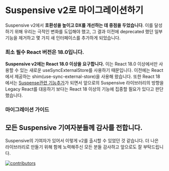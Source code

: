 
# Suspensive v2로 마이그레이션하기

Suspensive v2에서 **호환성을 높이고 DX를 개선하는 데 중점을 두었습니다**.
이를 달성하기 위해 우리는 극적인 변화를 도입해야 했고, 그 결과 이전에 deprecated 했던 일부 기능을 제거하고 몇 가지 새 인터페이스를 추가하게 되었습니다.

### 최소 필수 React 버전은 18.0입니다.

**Suspensive v2에는 React 18.0 이상을 요구합니다.** 이는 React 18.0 이상에서만 사용할 수 있는 새로운 useSyncExternalStore를 사용하기 때문입니다. 이전에는 React에서 제공하는 shim(use-sync-external-store)을 사용해 왔습니다.
또한 React 18에서는 [Suspense관련 기능추가](https://legacy.reactjs.org/blog/2022/03/29/react-v18.html)가 되면서 앞으로의 Suspensive 라이브러리의 방향을 Legacy React를 대응하기 보다는 React 18 이상의 기능에 집중할 필요가 있다고 판단했습니다.

### 마이그레이션 가이드

<Cards num={2}>
  <Cards.Card
    title="@suspensive/react v2 보기"
    href="/docs/react/migration/migrate-to-v2"
  />
  <Cards.Card
    title="@suspensive/react-query v2 보기"
    href="/docs/react-query/migration/migrate-to-v2"
  />
</Cards>

## 모든 Suspensive 기여자분들께 감사를 전합니다.

Suspensive의 기여자가 있어서 이렇게 v2를 출시할 수 있었던 것 같습니다. 더 나은 라이브러리로 만들기 위해 함께 노력해주신 모든 분들 감사하고 앞으로도 잘 부탁드립니다.

[![contributors](https://contrib.rocks/image?repo=toss/suspensive)](https://github.com/toss/suspensive/graphs/contributors)
